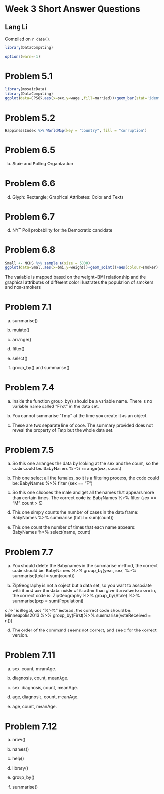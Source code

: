 # Week 3 Short Answer Questions

## Lang Li

<!-- leave this material as is -->
Compiled on `r date()`.

```r
library(DataComputing)
```
<!-- put your content after this line -->
```r
options(warn=-1)
```

# Problem 5.1
```r
library(mosaicData)
library(DataComputing)
ggplot(data=CPS85,aes(x=sex,y=wage ,fill=married))+geom_bar(stat='identity',position='dodge', width=.9)+ facet_wrap(~race,ncol=3) 
```

# Problem 5.2
```r
HappinessIndex %>% WorldMap(key = "country", fill = "corruption")
```

# Problem 6.5

b. State and Polling Organization 

# Problem 6.6

d. Glyph: Rectangle; Graphical Attributes: Color and Texts

# Problem 6.7 

d. NYT Poll probability for the Democratic candidate

# Problem 6.8

```r
Small <- NCHS %>% sample_n(size = 5000)
ggplot(data=Small,aes(x=bmi,y=weight))+geom_point()+aes(colour=smoker) 
```

The variable is mapped based on the weight~BMI relationship and the graphical attributes of different color illustrates the population of smokers and non-smokers

# Problem 7.1

a. summarise()

b. mutate()

c. arrange()

d. filter()

e. select()

f. group_by() and summarise()

# Problem 7.4

a. Inside the function group_by() should be a variable name. There is no variable name called "First" in the data set.

b. You cannot summarise "Tmp" at the time you create it as an object.

c. These are two separate line of code. The summary provided does not reveal the property of Tmp but the whole data set.

# Problem 7.5 

a. So this one arranges the data by looking at the sex and the count, so the code could be:  BabyNames %>% arrange(sex, count)



b. This one select all the females, so it is a filtering process, the code could be: 
BabyNames %>% filter (sex == "F")



c. So this one chooses the male and get all the names that appears more than certain times. The correct code is: BabyNames %>% filter (sex == "M", count > 9)


d. This one simply counts the number of cases in the data frame: BabyNames %>% summarise (total = sum(count))


e. This one count the number of times that each name appears: BabyNames %>% select(name, count)


# Problem 7.7

a. You should delete the Babynames in the summarise method, the correct code should be:
BabyNames %>% group_by(year, sex) %>% summarise(total = sum(count))

b. ZipGeography is not a object but a data set, so you want to associate with it and use the data inside of it rather than give it a value to store in, the correct code is:
ZipGeography %>% group_by(State) %>% summarise(pop = sum(Population))

c.'->' is illegal, use "%>%" instead, the correct code should be:
Minneapolis2013 %>% group_by(First)%>% summarise(voteReceived = n())

d. The order of the command seems not correct, and see c for the correct version.

# Problem 7.11

a. sex, count, meanAge.

b. diagnosis, count, meanAge.

c. sex, diagnosis, count, meanAge.

d. age,  diagnosis, count, meanAge.

e. age, count, meanAge.

# Problem 7.12

a. nrow()

b. names()

c. help()

d. library()

e. group_by()

f. summarise()